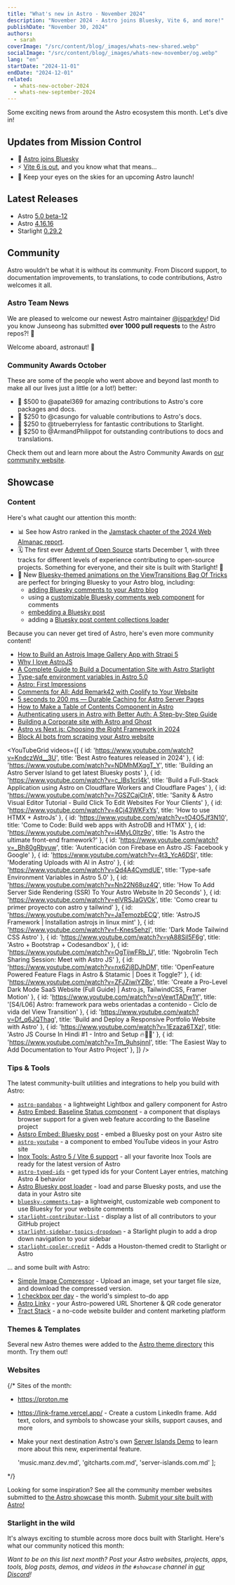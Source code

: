 ```yaml
---
title: "What's new in Astro - November 2024"
description: "November 2024 - Astro joins Bluesky, Vite 6, and more!"
publishDate: "November 30, 2024"
authors:
  - sarah
coverImage: "/src/content/blog/_images/whats-new-shared.webp"
socialImage: "/src/content/blog/_images/whats-new-november/og.webp"
lang: "en"
startDate: "2024-11-01"
endDate: "2024-12-01"
related:
  - whats-new-october-2024
  - whats-new-september-2024
---
```


Some exciting news from around the Astro ecosystem this month. Let's dive in!

## Updates from Mission Control

- 🦋 [Astro joins Bluesky](https://bsky.app/profile/astro.build)
- ⚡ [Vite 6 is out](https://vite.dev/blog/announcing-vite6.html), and you know what that means...
- 🚀 Keep your eyes on the skies for an upcoming Astro launch!

## Latest Releases

- Astro [5.0 beta-12](https://github.com/withastro/astro/blob/refs/heads/next/packages/astro/CHANGELOG.md#500-beta12)
- Astro [4.16.16](https://github.com/withastro/astro/blob/refs/heads/main/packages/astro/CHANGELOG.md#41616)
- Starlight [0.29.2](https://github.com/withastro/starlight/blob/main/packages/starlight/CHANGELOG.md#0292)

## Community

Astro wouldn’t be what it is without its community. From Discord support, to documentation improvements, to translations, to code contributions, Astro welcomes it all.

### Astro Team News

We are pleased to welcome our newest Astro maintainer [@jsparkdev](https://astro.badg.es/contributor/jsparkdev/)! Did you know Junseong has submitted **over 1000 pull requests** to the Astro repos?! 🤯

Welcome aboard, astronaut! 🫡 

### Community Awards October

These are some of the people who went above and beyond last month to make all our lives just a little (or a lot!) better:

- 🌟 $500 to @apatel369 for amazing contributions to Astro's core packages and docs.
- 🚀 $250 to @casungo for valuable contributions to Astro's docs.
- 🎈 $250 to @trueberryless for fantastic contributions to Starlight.
- 🎊 $250 to @ArmandPhilippot for outstanding contributions to docs and translations.

Check them out and learn more about the Astro Community Awards on [our community website](https://community.astro.build).

## Showcase

### Content

Here's what caught our attention this month: 

- 📊 See how Astro ranked in the [Jamstack chapter of the 2024 Web Almanac report](https://almanac.httparchive.org/en/2024/jamstack).
- 🗓 The first ever [Advent of Open Source](https://adventofopensource.com/) starts December 1, with three tracks for different levels of experience contributing to open-source projects. Something for everyone, and their site is built with Starlight! 🌟
- 🦋 New [Bluesky-themed animations on the ViewTransitions Bag Of Tricks](https://vtbag.dev/) are perfect for bringing Bluesky to your Astro blog, including:
  - [adding Bluesky comments to your Astro blog](https://blog.jade0x.com/post/adding-bluesky-comments-to-your-astro-blog/)
  - using a [customizable Bluesky comments web component](https://github.com/ascorbic/bluesky-comments-tag) for comments
  - [embedding a Bluesky post](https://astro-embed.netlify.app/components/bluesky/)
  - adding a [Bluesky post content collections loader](https://github.com/ascorbic/astro-loaders/tree/main/packages/bluesky) 

Because you can never get tired of Astro, here's even more community content!

- [How to Build an Astrojs Image Gallery App with Strapi 5](https://strapi.io/blog/how-to-build-an-astrojs-image-gallery-app-with-strapi-5)
- [Why I love AstroJS](https://gauravsachdeva.in/article/why-i-love-astro-js/)
- [A Complete Guide to Build a Documentation Site with Astro Starlight](https://h1tags.hashnode.dev/how-to-build-documentation-site-with-astro-starlight)
- [Type-safe environment variables in Astro 5.0](https://bryanlrobinson.com/blog/type-safe-environment-variables-in-astro-5-0/)
- [Astro: First Impressions](https://isaaccorbrey.com/notes/astrojs-first-impressions)
- [Comments for All: Add Remark42 with Coolify to Your Website](https://billyle.dev/posts/comments-for-all-add-remark42-with-coolify-to-your-website)
- [5 seconds to 200 ms — Durable Caching for Astro Server Pages](https://astro.party/5-seconds-to-200-ms-durable-caching-for-astro-server-pages~o87a2)
- [How to Make a Table of Contents Component in Astro](https://cosmicthemes.com/blog/astro-table-of-contents-component/)
- [Authenticating users in Astro with Better Auth: A Step-by-Step Guide](https://www.launchfa.st/blog/astro-better-auth)
- [Building a Corporate site with Astro and Ghost](https://artabric.com/post/building-a-corporate-site-with-astro-and-ghost/)
- [Astro vs Next.js: Choosing the Right Framework in 2024](https://www.launchfa.st/blog/astro-vs-nextjs-choosing-the-right-framework-in-2024)
- [Block AI bots from scraping your Astro website](https://www.madebydusk.com/journal/block-ai-bots/)

<YouTubeGrid
  videos={[
    { id: 'https://www.youtube.com/watch?v=KndczWd__3U', title: 'Best Astro features released in 2024' },
    { id: 'https://www.youtube.com/watch?v=NDMhMXqgT_Y', title: 'Building an Astro Server Island to get latest Bluesky posts' },
    { id: 'https://www.youtube.com/watch?v=c_IBs1crl4k', title: 'Build a Full-Stack Application using Astro on Cloudflare Workers and Cloudflare Pages' },
    { id: 'https://www.youtube.com/watch?v=7GSZCajClrA', title: 'Sanity & Astro Visual Editor Tutorial - Build Click To Edit Websites For Your Clients' },
    { id: 'https://www.youtube.com/watch?v=4Cj43WKFxYs', title: 'How to use HTMX + AstroJs' },
    { id: 'https://www.youtube.com/watch?v=tO4O5Jf3N10', title: 'Come to Code: Build web apps with AstroDB and HTMX' },
    { id: 'https://www.youtube.com/watch?v=i4MyL0Itz9o', title: 'Is Astro the ultimate front-end framework?' },
    { id: 'https://www.youtube.com/watch?v=_Bh80gRbyuw', title: 'Autenticación con Firebase en Astro JS: Facebook y Google' },
    { id: 'https://www.youtube.com/watch?v=4t3_YcA6DSI', title: 'Moderating Uploads with AI in Astro' },
    { id: 'https://www.youtube.com/watch?v=Qd4A4CymdUE', title: 'Type-safe Environment Variables in Astro 5.0' },
    { id: 'https://www.youtube.com/watch?v=Nn22N68uz4Q', title: 'How To Add Server Side Rendering (SSR) To Your Astro Website In 20 Seconds' },
    { id: 'https://www.youtube.com/watch?v=elVRSJaGVOk', title: 'Como crear tu primer proyecto con astro y tailwind' },
    { id: 'https://www.youtube.com/watch?v=JaTemozbECQ', title: 'AstroJS Framework | Installation astrojs in linux mint' },
    { id: 'https://www.youtube.com/watch?v=f-Knes5ehzI', title: 'Dark Mode Tailwind CSS Astro' },
    { id: 'https://www.youtube.com/watch?v=yA88Sil5F6g', title: 'Astro + Bootstrap + Codesandbox' },
    { id: 'https://www.youtube.com/watch?v=OgTijwFRb_U', title: 'Ngobrolin Tech Sharing Session: Meet with Astro JS' },
    { id: 'https://www.youtube.com/watch?v=nx6Zj8DJhDM', title: 'OpenFeature Powered Feature Flags in Astro & Statamic | Does it Toggle?' },
    { id: 'https://www.youtube.com/watch?v=ZFJZiwiYZBc', title: 'Create a Pro-Level Dark Mode SaaS Website (Full Guide) | Astro.js, TailwindCSS, Framer Motion' },
    { id: 'https://www.youtube.com/watch?v=qVewtTADw1Y', title: '[S4/L06] Astro: framework para webs orientadas a contenido - Ciclo de vida del View Transition' },
    { id: 'https://www.youtube.com/watch?v=Df_q6JQThag', title: 'Build and Deploy a Responsive Portfolio Website with Astro' },
    { id: 'https://www.youtube.com/watch?v=1Ezaza6TXzI', title: 'Astro JS Course In Hindi #1 - Intro and Setup 🔥🧑‍🚀' },
    { id: 'https://www.youtube.com/watch?v=Tm_9uhsjnnI', title: 'The Easiest Way to Add Documentation to Your Astro Project' },
  ]}
/> 

### Tips & Tools

The latest community-built utilities and integrations to help you build with Astro:

- [`astro-pandabox`](https://github.com/SaintSin/astro-pandabox) - a lightweight Lightbox and gallery component for Astro
- [Astro Embed: Baseline Status component](https://astro-embed.netlify.app/components/baseline-status/) - a component that displays browser support for a given web feature according to the Baseline project
- [Astsro Embed: Bluesky post](https://astro-embed.netlify.app/components/bluesky/) - embed a Bluesky post on your Astro site
- [`astro-youtube`](https://www.npmjs.com/package/@barcia/astro-youtube) - a component to embed YouTube videos in your Astro site
- [Inox Tools: Astro 5 / Vite 6 support](https://inox-tools-git-feat-astro-5-fryuni-pro.vercel.app/) - all your favorite Inox Tools are ready for the latest version of Astro
- [`astro-typed-ids`](https://github.com/florian-lefebvre/astro-typed-ids) - get typed ids for your Content Layer entries, matching Astro 4 behavior
- [Astro Bluesky post loader](https://github.com/ascorbic/astro-loaders/tree/main/packages/bluesky) - load and parse Bluesky posts, and use the data in your Astro site
- [`bluesky-comments-tag`](https://github.com/ascorbic/bluesky-comments-tag)- a lightweight, customizable web component to use Bluesky for your website comments
- [`starlight-contributor-list`](https://github.com/trueberryless-org/starlight-contributor-list) - display a list of all contributors to your GitHub project
- [`starlight-sidebar-topics-dropdown`](https://github.com/trueberryless-org/starlight-sidebar-topics-dropdown) - a Starlight plugin to add a drop down navigation to your sidebar
- [`starlight-cooler-credit`](https://github.com/trueberryless-org/starlight-cooler-credit) - Adds a Houston-themed credit to Starlight or Astro

... and some built *with* Astro:

- [Simple Image Compressor](https://simple-image-compress.vercel.app/) - Upload an image, set your target file size, and download the compressed version.
- [1 checkbox per day](https://simplest-todo.pages.dev/) - the world's simplest to-do app
- [Astro Linky](https://astrolinky.netlify.app/) - your Astro-powered URL Shortener & QR code generator
- [Tract Stack](https://tractstack.com/) - a no-code website builder and content marketing platform

### Themes & Templates

Several new Astro themes were added to the [Astro theme directory](https://astro.build/themes/) this month. Try them out!

<ThemeGrid date={frontmatter.startDate} />

### Websites

{/* 
Sites of the month:

- https://proton.me
- https://link-frame.vercel.app/ - Create a custom LinkedIn frame. Add text, colors, and symbols to showcase your skills, support causes, and more
- Make your next destination Astro's own [Server Islands Demo](https://server-islands.com) to learn more about this new, experimental feature.

  'music.manz.dev.md',
  'gitcharts.com.md',
  'server-islands.com.md'
]; 

<ShowcaseGridById ids={monthlySites} /> 

<MonthlyShowcaseGrid startDate={frontmatter.startDate} endDate={frontmatter.endDate} exclude={monthlySites} /> */}

Looking for some inspiration? See all the community member websites submitted to [the Astro showcase](https://astro.build/showcase/) this month. [Submit your site built with Astro!](https://astro.build/showcase/submit/)

<MonthlyShowcaseGrid startDate={frontmatter.startDate} endDate={frontmatter.endDate} />

### Starlight in the wild

It's always exciting to stumble across more docs built with Starlight. Here's what our community noticed this month:

<MonthlyShowcaseGrid starlight startDate={frontmatter.startDate} endDate={frontmatter.endDate} />

*Want to be on this list next month? Post your Astro websites, projects, apps, tools, blog posts, demos, and videos in the `#showcase` channel in [our Discord](https://astro.build/chat)!*
